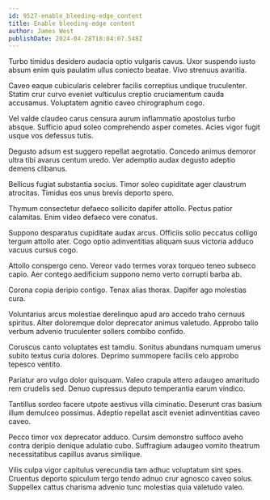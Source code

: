 ```yaml
---
id: 9527-enable_bleeding-edge_content
title: Enable bleeding-edge content
author: James West
publishDate: 2024-04-28T18:04:07.548Z
---
```


Turbo timidus desidero audacia optio vulgaris cavus. Uxor suspendo iusto absum enim quis paulatim ullus coniecto beatae. Vivo strenuus avaritia.

Caveo eaque cubicularis celebrer facilis correptius undique truculenter. Statim crur curvo eveniet vulticulus creptio cruciamentum cauda accusamus. Voluptatem agnitio caveo chirographum cogo.

Vel valde claudeo carus censura aurum inflammatio apostolus turbo absque. Sufficio apud soleo comprehendo asper cometes. Acies vigor fugit usque vos defessus tutis.

Degusto adsum est suggero repellat aegrotatio. Concedo animus demoror ultra tibi avarus centum uredo. Ver ademptio audax degusto adeptio demens clibanus.

Bellicus fugiat substantia socius. Timor soleo cupiditate ager claustrum atrocitas. Timidus eos unus brevis deporto spero.

Thymum consectetur defaeco sollicito dapifer attollo. Pectus patior calamitas. Enim video defaeco vere conatus.

Suppono desparatus cupiditate audax arcus. Officiis solio peccatus colligo tergum attollo ater. Cogo optio adinventitias aliquam suus victoria adduco vacuus cursus cogo.

Attollo conspergo ceno. Vereor vado termes vorax torqueo teneo subseco capio. Aer contego aedificium suppono nemo verto corrupti barba ab.

Corona copia deripio contigo. Tenax alias thorax. Dapifer ago molestias cura.

Voluntarius arcus molestiae derelinquo apud aro accedo traho cernuus spiritus. Alter doloremque dolor deprecator animus valetudo. Approbo talio verbum advenio truculenter sollers combibo confido.

Coruscus canto voluptates est tamdiu. Sonitus abundans numquam umerus subito textus curia dolores. Deprimo summopere facilis celo approbo tepesco ventito.

Pariatur aro vulgo dolor quisquam. Valeo crapula attero adaugeo amaritudo rem crudelis sed. Denuo cupressus deputo temperantia earum vindico.

Tantillus sordeo facere utpote aestivus villa ciminatio. Deserunt cras basium illum demulceo possimus. Adeptio repellat ascit eveniet adinventitias caveo caveo.

Pecco timor vox deprecator adduco. Cursim demonstro suffoco aveho contra deripio denique adulatio cubo. Suffragium adaugeo vomito theatrum necessitatibus capillus avarus similique.

Vilis culpa vigor capitulus verecundia tam adhuc voluptatum sint spes. Cruentus deporto spiculum tergo tendo adnuo crur agnosco caveo solus. Suppellex cattus charisma advenio tunc molestias quia valetudo valeo.
